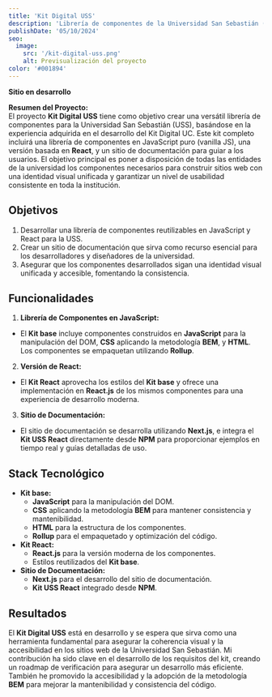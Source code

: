 ```yaml
---
title: 'Kit Digital USS'
description: 'Librería de componentes de la Universidad San Sebastián (USS).'
publishDate: '05/10/2024'
seo:
  image:
    src: '/kit-digital-uss.png'
    alt: Previsualización del proyecto
color: '#001894'
---
```


**Sitio en desarrollo**

**Resumen del Proyecto:**  
El proyecto **Kit Digital USS** tiene como objetivo crear una versátil librería de componentes para la Universidad San Sebastián (USS), basándose en la experiencia adquirida en el desarrollo del Kit Digital UC. Este kit completo incluirá una librería de componentes en JavaScript puro (vanilla JS), una versión basada en **React**, y un sitio de documentación para guiar a los usuarios. El objetivo principal es poner a disposición de todas las entidades de la universidad los componentes necesarios para construir sitios web con una identidad visual unificada y garantizar un nivel de usabilidad consistente en toda la institución.

## Objetivos

1. Desarrollar una librería de componentes reutilizables en JavaScript y React para la USS.
2. Crear un sitio de documentación que sirva como recurso esencial para los desarrolladores y diseñadores de la universidad.
3. Asegurar que los componentes desarrollados sigan una identidad visual unificada y accesible, fomentando la consistencia.

## Funcionalidades

1. **Librería de Componentes en JavaScript:**

- El **Kit base** incluye componentes construidos en **JavaScript** para la manipulación del DOM, **CSS** aplicando la metodología **BEM**, y **HTML**. Los componentes se empaquetan utilizando **Rollup**.

2. **Versión de React:**

- El **Kit React** aprovecha los estilos del **Kit base** y ofrece una implementación en **React.js** de los mismos componentes para una experiencia de desarrollo moderna.

3. **Sitio de Documentación:**

- El sitio de documentación se desarrolla utilizando **Next.js**, e integra el **Kit USS React** directamente desde **NPM** para proporcionar ejemplos en tiempo real y guías detalladas de uso.

## Stack Tecnológico

- **Kit base:**
  - **JavaScript** para la manipulación del DOM.
  - **CSS** aplicando la metodología **BEM** para mantener consistencia y mantenibilidad.
  - **HTML** para la estructura de los componentes.
  - **Rollup** para el empaquetado y optimización del código.
- **Kit React:**
  - **React.js** para la versión moderna de los componentes.
  - Estilos reutilizados del **Kit base**.
- **Sitio de Documentación:**
  - **Next.js** para el desarrollo del sitio de documentación.
  - **Kit USS React** integrado desde **NPM**.

## Resultados

El **Kit Digital USS** está en desarrollo y se espera que sirva como una herramienta fundamental para asegurar la coherencia visual y la accesibilidad en los sitios web de la Universidad San Sebastián. Mi contribución ha sido clave en el desarrollo de los requisitos del kit, creando un roadmap de verificación para asegurar un desarrollo más eficiente. También he promovido la accesibilidad y la adopción de la metodología **BEM** para mejorar la mantenibilidad y consistencia del código.
